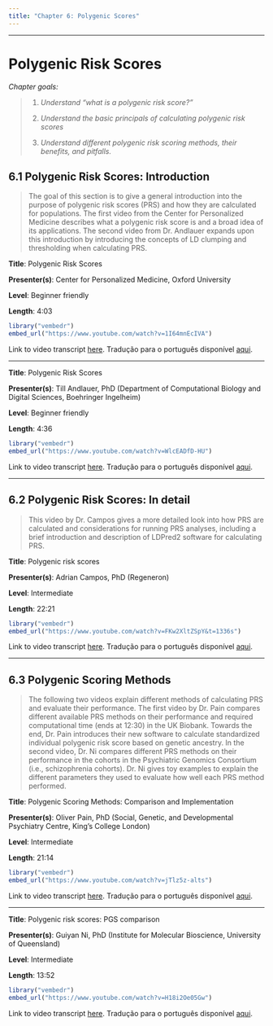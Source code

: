 ```yaml
---
title: "Chapter 6: Polygenic Scores"
---
```


------------------------------------------------------------------------

# Polygenic Risk Scores

*Chapter goals:*

> 1.  *Understand "what is a polygenic risk score?"*
>
> 2.  *Understand the basic principals of calculating polygenic risk scores*
>
> 3.  *Understand different polygenic risk scoring methods, their benefits, and pitfalls.*

## 6.1 Polygenic Risk Scores: Introduction

> The goal of this section is to give a general introduction into the purpose of polygenic risk scores (PRS) and how they are calculated for populations. The first video from the Center for Personalized Medicine describes what a polygenic risk score is and a broad idea of its applications. The second video from Dr. Andlauer expands upon this introduction by introducing the concepts of LD clumping and thresholding when calculating PRS.

**Title**: Polygenic Risk Scores

**Presenter(s)**: Center for Personalized Medicine, Oxford University

**Level**: Beginner friendly

**Length**: 4:03

```r
library("vembedr")
embed_url("https://www.youtube.com/watch?v=1I64mnEcIVA")
```

Link to video transcript [here](chapter6.1_transcript.qmd#sec-video1). Tradução para o português disponível [aqui](chapter6.1_transcript_portugues.qmd#sec-section1).

------------------------------------------------------------------------

**Title**: Polygenic Risk Scores

**Presenter(s)**: Till Andlauer, PhD (Department of Computational Biology and Digital Sciences, Boehringer Ingelheim)

**Level**: Beginner friendly

**Length**: 4:36

```r
library("vembedr")
embed_url("https://www.youtube.com/watch?v=WlcEADfD-HU")
```

Link to video transcript [here](chapter6.1_transcript.qmd#sec-video2). Tradução para o português disponível [aqui](chapter6.1_transcript_portugues.qmd#sec-section2).

------------------------------------------------------------------------

## 6.2 Polygenic Risk Scores: In detail

> This video by Dr. Campos gives a more detailed look into how PRS are calculated and considerations for running PRS analyses, including a brief introduction and description of LDPred2 software for calculating PRS.

**Title**: Polygenic risk scores

**Presenter(s)**: Adrian Campos, PhD (Regeneron)

**Level**: Intermediate

**Length**: 22:21

```r
library("vembedr")
embed_url("https://www.youtube.com/watch?v=FKw2XltZSpY&t=1336s")
```

Link to video transcript [here](chapter6.1_transcript.qmd#sec-video3). Tradução para o português disponível [aqui](chapter6.2_transcript_portugues.qmd#sec-section1).

------------------------------------------------------------------------

## 6.3 Polygenic Scoring Methods

> The following two videos explain different methods of calculating PRS and evaluate their performance. The first video by Dr. Pain compares different available PRS methods on their performance and required computational time (ends at 12:30) in the UK Biobank. Towards the end, Dr. Pain introduces their new software to calculate standardized individual polygenic risk score based on genetic ancestry. In the second video, Dr. Ni compares different PRS methods on their performance in the cohorts in the Psychiatric Genomics Consortium (i.e., schizophrenia cohorts). Dr. Ni gives toy examples to explain the different parameters they used to evaluate how well each PRS method performed.

**Title**: Polygenic Scoring Methods: Comparison and Implementation

**Presenter(s)**: Oliver Pain, PhD (Social, Genetic, and Developmental Psychiatry Centre, King's College London)

**Level**: Intermediate

**Length**: 21:14

```r
library("vembedr")
embed_url("https://www.youtube.com/watch?v=jTlz5z-alts")
```

Link to video transcript [here](chapter6.1_transcript.qmd#sec-video4). Tradução para o português disponível [aqui](chapter6.3_transcript_portugues.qmd#sec-section1).

------------------------------------------------------------------------

**Title**: Polygenic risk scores: PGS comparison

**Presenter(s)**: Guiyan Ni, PhD (Institute for Molecular Bioscience, University of Queensland)

**Level**: Intermediate

**Length**: 13:52

```r
library("vembedr")
embed_url("https://www.youtube.com/watch?v=H18i2Oe05Gw")
```

Link to video transcript [here](chapter6.1_transcript.qmd#sec-video5). Tradução para o português disponível [aqui](chapter6.3_transcript_portugues.qmd#sec-section2).
